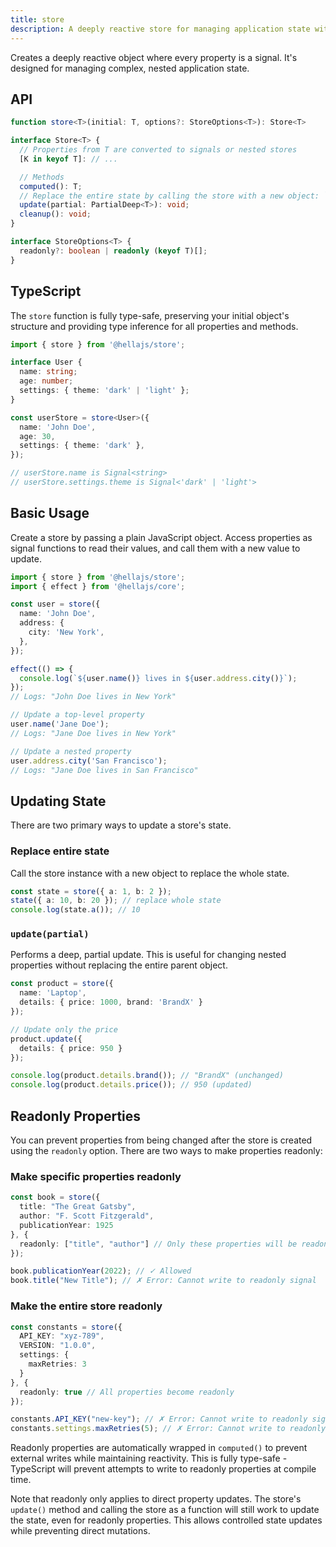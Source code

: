 ```yaml
---
title: store
description: A deeply reactive store for managing application state with full type safety and flexible readonly controls.
---
```


Creates a deeply reactive object where every property is a signal. It's designed for managing complex, nested application state.

## API

```typescript
function store<T>(initial: T, options?: StoreOptions<T>): Store<T>

interface Store<T> {
  // Properties from T are converted to signals or nested stores
  [K in keyof T]: // ...

  // Methods
  computed(): T;
  // Replace the entire state by calling the store with a new object: `store(newState)`
  update(partial: PartialDeep<T>): void;
  cleanup(): void;
}

interface StoreOptions<T> {
  readonly?: boolean | readonly (keyof T)[];
}
```

## TypeScript

The `store` function is fully type-safe, preserving your initial object's structure and providing type inference for all properties and methods.

```typescript
import { store } from '@hellajs/store';

interface User {
  name: string;
  age: number;
  settings: { theme: 'dark' | 'light' };
}

const userStore = store<User>({
  name: 'John Doe',
  age: 30,
  settings: { theme: 'dark' },
});

// userStore.name is Signal<string>
// userStore.settings.theme is Signal<'dark' | 'light'>
```

## Basic Usage

Create a store by passing a plain JavaScript object. Access properties as signal functions to read their values, and call them with a new value to update.

```typescript
import { store } from '@hellajs/store';
import { effect } from '@hellajs/core';

const user = store({
  name: 'John Doe',
  address: {
    city: 'New York',
  },
});

effect(() => {
  console.log(`${user.name()} lives in ${user.address.city()}`);
});
// Logs: "John Doe lives in New York"

// Update a top-level property
user.name('Jane Doe');
// Logs: "Jane Doe lives in New York"

// Update a nested property
user.address.city('San Francisco');
// Logs: "Jane Doe lives in San Francisco"
```

## Updating State

There are two primary ways to update a store's state.

### Replace entire state
Call the store instance with a new object to replace the whole state.

```typescript
const state = store({ a: 1, b: 2 });
state({ a: 10, b: 20 }); // replace whole state
console.log(state.a()); // 10
```

### `update(partial)`
Performs a deep, partial update. This is useful for changing nested properties without replacing the entire parent object.

```typescript
const product = store({
  name: 'Laptop',
  details: { price: 1000, brand: 'BrandX' }
});

// Update only the price
product.update({
  details: { price: 950 }
});

console.log(product.details.brand()); // "BrandX" (unchanged)
console.log(product.details.price()); // 950 (updated)
```


## Readonly Properties

You can prevent properties from being changed after the store is created using the `readonly` option. There are two ways to make properties readonly:

### Make specific properties readonly

```typescript
const book = store({
  title: "The Great Gatsby",
  author: "F. Scott Fitzgerald",
  publicationYear: 1925
}, { 
  readonly: ["title", "author"] // Only these properties will be readonly
});

book.publicationYear(2022); // ✓ Allowed
book.title("New Title"); // ✗ Error: Cannot write to readonly signal
```

### Make the entire store readonly

```typescript
const constants = store({
  API_KEY: "xyz-789",
  VERSION: "1.0.0",
  settings: {
    maxRetries: 3
  }
}, { 
  readonly: true // All properties become readonly
});

constants.API_KEY("new-key"); // ✗ Error: Cannot write to readonly signal
constants.settings.maxRetries(5); // ✗ Error: Cannot write to readonly signal
```

Readonly properties are automatically wrapped in `computed()` to prevent external writes while maintaining reactivity. This is fully type-safe - TypeScript will prevent attempts to write to readonly properties at compile time.

Note that readonly only applies to direct property updates. The store's `update()` method and calling the store as a function will still work to update the state, even for readonly properties. This allows controlled state updates while preventing direct mutations.